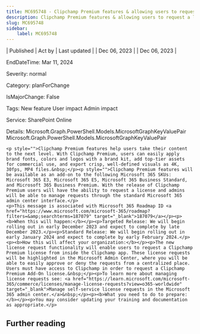 ```yaml
---
title: MC695748 - Clipchamp Premium features & allowing users to request a license
description: Clipchamp Premium features & allowing users to request a license
slug: MC695748
sidebar:
    label: MC695748
---
```



| Published | Act by | Last updated |
| Dec 06, 2023 |  | Dec 06, 2023 |

EndDateTime: Mar 11, 2024

Severity: normal

Category: planForChange

IsMajorChange: False

Tags: New feature User impact Admin impact

Service: SharePoint Online

Details: Microsoft.Graph.PowerShell.Models.MicrosoftGraphKeyValuePair Microsoft.Graph.PowerShell.Models.MicrosoftGraphKeyValuePair

```
<p style="">Clipchamp Premium features help users take their content to the next level. With Clipchamp Premium, users can easily apply brand fonts, colors and logos with a brand kit, add top-tier assets for commercial use, and export crisp, well-defined visuals as 4K, 30fps, MP4 files.&nbsp;</p><p style="">Clipchamp Premium features will be available as an add-on to the following Microsoft 365 SKUs: Microsoft 365 E3, Microsoft 365 E5, Microsoft 365 Business Standard, and Microsoft 365 Business Premium. With the release of Clipchamp Premium users will have the ability to request a license and admins will be able to manage requests through the standard Microsoft 365 admin center interface.</p>
<p>This message is associated with Microsoft 365 Roadmap ID <a href="https://www.microsoft.com/microsoft-365/roadmap?filters=&amp;searchterms=187079" target="_blank">187079</a></p><p><b>When this will happen:</b></p><p>Targeted Release: We will begin rolling out in early December 2023 and expect to complete by late December 2023.</p><p>Standard Release: We will begin rolling out in early January 2024 and expect to complete by early February 2024.</p><p><b>How this will affect your organization:</b></p><p>The new license request functionality will enable users to request a Clipchamp Premium license from inside the Clipchamp app. These license requests will be highlighted in the Microsoft Admin Center, where you will be able to easily approve or deny the requests from a centralized place. Users must have access to Clipchamp in order to request a Clipchamp Premium Add-On license.&nbsp;</p><p>To learn more about managing license requests see: <a href="https://learn.microsoft.com/microsoft-365/commerce/licenses/manage-license-requests?view=o365-worldwide" target="_blank">Manage self-service license requests in the Microsoft 365 admin center.</a>&nbsp;</p><p><b>What you need to do to prepare:</b></p><p>You may consider updating your training and documentation as appropriate.</p>
```

## Further reading
